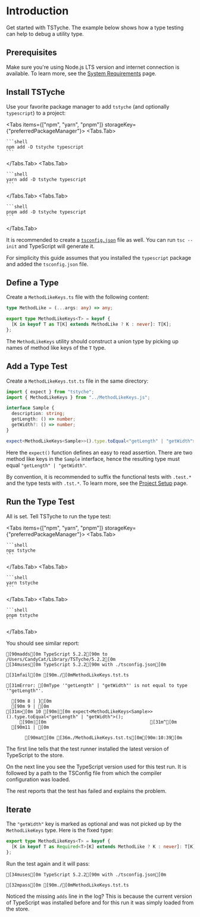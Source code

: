
# Introduction

Get started with TSTyche. The example below shows how a type testing can help to debug a utility type.

## Prerequisites

Make sure you're using Node.js LTS version and internet connection is available. To learn more, see the [System Requirements](../reference/requirements.mdx) page.

## Install TSTyche

Use your favorite package manager to add `tstyche` (and optionally `typescript`) to a project:

<Tabs items={["npm", "yarn", "pnpm"]} storageKey={"preferredPackageManager"}>
  <Tabs.Tab>

    ```shell
    npm add -D tstyche typescript
    ```

  </Tabs.Tab>
  <Tabs.Tab>

    ```shell
    yarn add -D tstyche typescript
    ```

  </Tabs.Tab>
  <Tabs.Tab>

    ```shell
    pnpm add -D tstyche typescript
    ```

  </Tabs.Tab>
</Tabs>

It is recommended to create a [`tsconfig.json`](https://typescriptlang.org/docs/handbook/tsconfig-json.html) file as well. You can run `tsc --init` and TypeScript will generate it.

<Note>

For simplicity this guide assumes that you installed the `typescript` package and added the `tsconfig.json` file.

</Note>

## Define a Type

Create a `MethodLikeKeys.ts` file with the following content:

```ts filename="./MethodLikeKeys.ts"
type MethodLike = (...args: any) => any;

export type MethodLikeKeys<T> = keyof {
  [K in keyof T as T[K] extends MethodLike ? K : never]: T[K];
};
```

The `MethodLikeKeys` utility should construct a union type by picking up names of method like keys of the `T` type.

## Add a Type Test

Create a `MethodLikeKeys.tst.ts` file in the same directory:

```ts filename="./MethodLikeKeys.tst.ts"
import { expect } from "tstyche";
import { MethodLikeKeys } from "../MethodLikeKeys.js";

interface Sample {
  description: string;
  getLength: () => number;
  getWidth?: () => number;
}

expect<MethodLikeKeys<Sample>>().type.toEqual<"getLength" | "getWidth">();
```

Here the `expect()` function defines an easy to read assertion. There are two method like keys in the `Sample` interface, hence the resulting type must equal `"getLength" | "getWidth"`.

<Tip>

By convention, it is recommended to suffix the functional tests with `.test.*` and the type tests with `.tst.*`. To learn more, see the [Project Setup](./project-setup.mdx) page.

</Tip>

## Run the Type Test

All is set. Tell TSTyche to run the type test:

<Tabs items={["npm", "yarn", "pnpm"]} storageKey={"preferredPackageManager"}>
  <Tabs.Tab>

    ```shell
    npx tstyche
    ```

  </Tabs.Tab>
  <Tabs.Tab>

    ```shell
    yarn tstyche
    ```

  </Tabs.Tab>
  <Tabs.Tab>

    ```shell
    pnpm tstyche
    ```

  </Tabs.Tab>
</Tabs>

You should see similar report:

```ansi
[90madds[0m TypeScript 5.2.2[90m to /Users/CandyCat/Library/TSTyche/5.2.2[0m
[34muses[0m TypeScript 5.2.2[90m with ./tsconfig.json[0m

[31mfail[0m [90m./[0mMethodLikeKeys.tst.ts

[31mError: [0mType '"getLength" | "getWidth"' is not equal to type '"getLength"'.

  [90m 8 | }[0m
  [90m 9 | [0m
[31m>[0m 10 [90m|[0m expect<MethodLikeKeys<Sample>>().type.toEqual<"getLength" | "getWidth">();
     [90m|[0m                                       [31m^[0m
  [90m11 | [0m

       [90mat[0m [36m./MethodLikeKeys.tst.ts[0m[90m:10:39[0m
```

The first line tells that the test runner installed the latest version of TypeScript to the store.

On the next line you see the TypeScript version used for this test run. It is followed by a path to the TSConfig file from which the compiler configuration was loaded.

The rest reports that the test has failed and explains the problem.

## Iterate

The `"getWidth"` key is marked as optional and was not picked up by the `MethodLikeKeys` type. Here is the fixed type:

```ts /Required<T>/
export type MethodLikeKeys<T> = keyof {
  [K in keyof T as Required<T>[K] extends MethodLike ? K : never]: T[K];
};
```

Run the test again and it will pass:

```ansi
[34muses[0m TypeScript 5.2.2[90m with ./tsconfig.json[0m

[32mpass[0m [90m./[0mMethodLikeKeys.tst.ts
```

<Note>

Noticed the missing `adds` line in the log? This is because the current version of TypeScript was installed before and for this run it was simply loaded from the store.

</Note>
